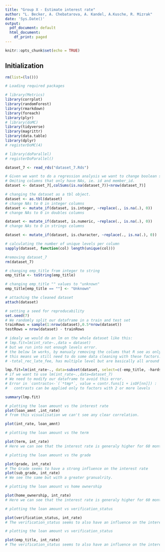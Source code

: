 ```yaml
---
title: "Group X - Estimate interest rate"
author: "L. Becker, A. Chebatarova, A. Kandel, A.Kusche, R. Mizrak"
date: 'Sys.Date()'
output:
  pdf_document: default
  html_document:
    df_print: paged
---
```


```r
knitr::opts_chunk$set(echo = TRUE)
```
## Initialization

```r
rm(list=(ls()))

# Loading required packages

# library(Metrics)
library(corrplot)
library(randomForest)
library(rmarkdown)
library(foreach)
library(plyr)
# library(doMC)
library(tidyverse)
library(magrittr)
library(data.table)
library(dplyr)
# registerDoMC(4)

# library(doParallel)  
# registerDoParallel()
```

<!-- ```{r Data Loading} -->
<!-- # we load the loan file and select lineitems that fit our group number 7 -->
<!-- # we might move this somewhere else and use only the prepared csv as this is time consuming -->

<!-- loan_df <- read.csv(file = "loan.csv", header = TRUE) -->
<!-- loan_df <- cbind(id_2 = rownames(loan_df), loan_df) -->
<!-- rownames(loan_df) <- 1:nrow(loan_df) -->
<!-- loan_df$id_2 <- as.numeric(loan_df$id_2) -->
<!-- dataset_7 <- loan_df[which(loan_df$id_2%%8+1== 7),] -->
<!-- ``` -->

<!-- ```{r Saving dataset as rds} -->

<!-- # Write RDS in R -->

<!-- # saveRDS(dataset_7, file = "dataset_7.Rds") -->
<!-- ``` -->

```r
dataset_7 <- read_rds("dataset_7.Rds")
```

```r
# Given we want to do a regression analysis we want to change boolean string values to numeric ones.
# Omiting columns that only have NAs, ie. id and member_id.
dataset <- dataset_7[,colSums(is.na(dataset_7))<nrow(dataset_7)]

# changing the dataset as a tbl object.
dataset <- as.tbl(dataset)
# change NAs to 0 in integer columns
dataset <- mutate_if(dataset, is.integer, ~replace(., is.na(.), 0))
# change NAs to 0 in doubles columns

dataset <- mutate_if(dataset, is.numeric, ~replace(., is.na(.), 0))
# change NAs to 0 in strings columns

dataset <- mutate_if(dataset, is.character, ~replace(., is.na(.), 0))

# calculating the number of unique levels per column
sapply(dataset, function(col) length(unique(col)))

#removing dataset_7
rm(dataset_7)

# changing emp_title from integer to string
emp_title <- toString(emp_title)

# changing emp_title "" values to "unknown"
emp_title[emp_title == ""] <- "Unknown"

# attaching the cleaned dataset
attach(dataset)

```

```r
# setting a seed for reproducability
set.seed(7)
# We randomly split our dataframe in a train and test set
trainRows = sample(1:nrow(dataset),0.5*nrow(dataset))
testRows = nrow(dataset) - trainRows

```

<!-- ```{r} -->
<!-- # we can probably remove the 2 below lines -->
<!-- lm_func <- function(y) lm(int_rate ~., data = dataset) -->
<!-- lapply(dataset, lm_func) -->
<!-- ``` -->


```r
# idealy we would do an lm on the whole dataset like this:
# lmp.fit=lm(int_rate~.,data = dataset)
# but we run into not enough levels error.
# the below lm works, by manualy removing the colums that R see as only having 1 level
# this means we still need to do some data cleaning with these factors.
# -total_rec_late_fee, has multiple level but are basically all around 0

lmp.fit=lm(int_rate~., data=subset(dataset, select=c(-emp_title, -hardship_type, -issue_d, -desc, -title, -zip_code, -earliest_cr_line, -total_rec_late_fee, -last_pymnt_d, -next_pymnt_d, -last_credit_pull_d, -policy_code, -sec_app_earliest_cr_line, -deferral_term, -hardship_length, -debt_settlement_flag_date, -settlement_date)), na.action = na.exclude)
# if we want to use lm(int_rate~.,data=dataset_7)
# We need to modify our dataframe to avoid this error.
# Error in `contrasts<-`(`*tmp*`, value = contr.funs[1 + isOF[nn]]) : 
#   contrasts can be applied only to factors with 2 or more levels

summary(lmp.fit)
```

```r
# plotting the loan amount vs the interest rate
plot(loan_amnt ,int_rate)
# from this visualisation we can't see any clear correlation.

plot(int_rate, loan_amnt)

```

```r
# plotting the loan amount vs the term

plot(term, int_rate)
# Here we can see that the interest rate is generaly higher for 60 months loans and lower for 36 months loans.
```

```r
# plotting the loan amount vs the grade

plot(grade, int_rate)
# The Grade seems to have a strong influence on the interest rate
plot(sub_grade, int_rate)
# We see the same but with a greater granualrity. 

```

```r
# plotting the loan amount vs home ownership

plot(home_ownership, int_rate)
# Here we can see that the interest rate is generaly higher for 60 months loans and lower for 36 months loans.
```

```r
# plotting the loan amount vs verification_status

plot(verification_status, int_rate)
# The verification_status seems to also have an influence on the interest rate.

```

```r
# plotting the loan amount vs verification_status

plot(emp_title, int_rate)
# The verification_status seems to also have an influence on the interest rate.

```